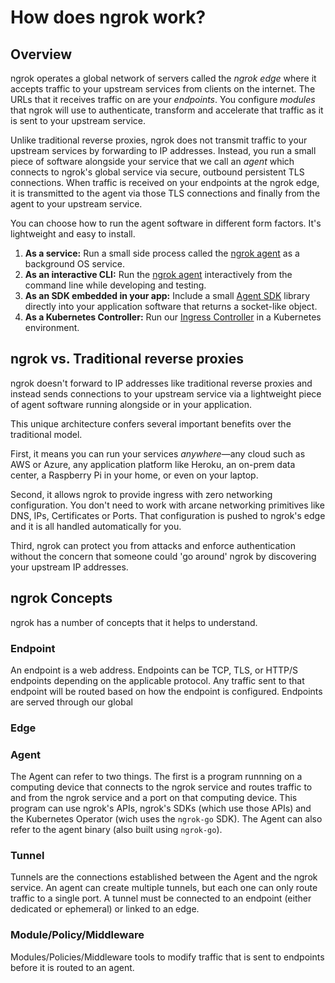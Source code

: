 # How does ngrok work?

## Overview

ngrok operates a global network of servers called the _ngrok edge_ where it
accepts traffic to your upstream services from clients on the internet. The
URLs that it receives traffic on are your _endpoints_. You configure _modules_
that ngrok will use to authenticate, transform and accelerate that traffic as
it is sent to your upstream service.

Unlike traditional reverse proxies, ngrok does not transmit traffic to your
upstream services by forwarding to IP addresses. Instead, you run a small piece
of software alongside your service that we call an _agent_ which connects to
ngrok's global service via secure, outbound persistent TLS connections. When
traffic is received on your endpoints at the ngrok edge, it is transmitted to
the agent via those TLS connections and finally from the agent to your upstream
service.

You can choose how to run the agent software in different form factors. It's
lightweight and easy to install.

1. **As a service:** Run a small side process called the [ngrok agent](/agent/)
   as a background OS service.
1. **As an interactive CLI:** Run the [ngrok agent](/agent/) interactively from
   the command line while developing and testing.
1. **As an SDK embedded in your app:** Include a small [Agent SDK](/agent-sdks) library
   directly into your application software that returns a socket-like object.
1. **As a Kubernetes Controller:** Run our [Ingress Controller](/k8s/) in a
   Kubernetes environment.

## ngrok vs. Traditional reverse proxies

ngrok doesn't forward to IP addresses like traditional reverse proxies and
instead sends connections to your upstream service via a lightweight piece of
agent software running alongside or in your application.

This unique architecture confers several important benefits over the
traditional model.

First, it means you can run your services _anywhere_—any cloud such as AWS or
Azure, any application platform like Heroku, an on-prem data center, a Raspberry
Pi in your home, or even on your laptop.

Second, it allows ngrok to provide ingress with zero networking configuration.
You don't need to work with arcane networking primitives like DNS, IPs,
Certificates or Ports. That configuration is pushed to ngrok's edge and it is
all handled automatically for you.

Third, ngrok can protect you from attacks and enforce authentication without
the concern that someone could 'go around' ngrok by discovering your upstream
IP addresses.

## ngrok Concepts

ngrok has a number of concepts that it helps to understand. 

### Endpoint
An endpoint is a web address. Endpoints can be TCP, TLS, or HTTP/S endpoints depending on the applicable protocol. Any traffic sent to that endpoint will be routed based on how the endpoint is configured. Endpoints are served through our global 

### Edge

### Agent
The Agent can refer to two things. The first is a program runnning on a computing device that connects to the ngrok service and routes traffic to and from the ngrok service and a port on that computing device. This program can use ngrok's APIs, ngrok's SDKs (which use those APIs) and the Kubernetes Operator (wich uses the `ngrok-go` SDK). The Agent can also refer to the agent binary (also built using `ngrok-go`).

### Tunnel
Tunnels are the connections established between the Agent and the ngrok service. An agent can create multiple tunnels, but each one can only route traffic to a single port. A tunnel must be connected to an endpoint (either dedicated or ephemeral) or linked to an edge.

### Module/Policy/Middleware
Modules/Policies/Middleware tools to modify traffic that is sent to endpoints before it is routed to an agent. 
